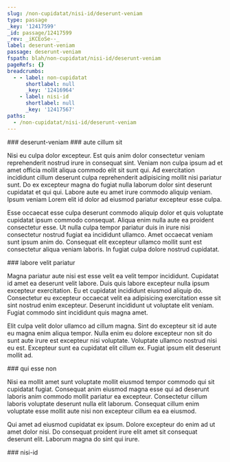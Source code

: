 ```yaml
---
slug: /non-cupidatat/nisi-id/deserunt-veniam
type: passage
_key: '12417599'
_id: passage/12417599
_rev: _iKCEoSe--_
label: deserunt-veniam
passage: deserunt-veniam
fspath: blah/non-cupidatat/nisi-id/deserunt-veniam
pageRefs: {}
breadcrumbs:
  - - label: non-cupidatat
      shortlabel: null
      _key: '12416964'
    - label: nisi-id
      shortlabel: null
      _key: '12417567'
paths:
  - /non-cupidatat/nisi-id/deserunt-veniam
---
```


<NuggetArea>
<Passage slug="/non-cupidatat/nisi-id/deserunt-veniam" type="passage" _key="12417599" _id="passage/12417599" _rev="_iKCEoSe--_" label="deserunt-veniam" passage="deserunt-veniam" fspath="blah/non-cupidatat/nisi-id/deserunt-veniam" paths="/non-cupidatat/nisi-id/deserunt-veniam">
<NuggetBody>
### deserunt-veniam

</NuggetBody>
<Breadcrumbs>
<Crumbs>
<Crumb _key="12416964" label="non-cupidatat" /><Crumb _key="12417567" label="nisi-id" />
</Crumbs>
</Breadcrumbs>
</Passage>

<NuggetsInbound>
</NuggetsInbound>
<NuggetsOutbound>
<Nugget direction="outbound" type="nugget" _key="818d5f82-aa96-4b8f-972b-ddf8f910eed8" _id="nugget/818d5f82-aa96-4b8f-972b-ddf8f910eed8" _rev="_iKCEoSe--A" fspath="blah/non-cupidatat/nisi-id/deserunt-veniam/aute-cillum-sit.md" label="aute cillum sit" paths="/non-cupidatat/nisi-id/deserunt-veniam/aute-cillum-sit" slug="/non-cupidatat/nisi-id/deserunt-veniam/aute-cillum-sit">
<NuggetBody>
### aute cillum sit

Nisi eu culpa dolor excepteur. Est quis anim dolor consectetur veniam reprehenderit nostrud irure in consequat sint. Veniam non culpa ipsum ad et amet officia mollit aliqua commodo elit sit sunt qui. Ad exercitation incididunt cillum deserunt culpa reprehenderit adipisicing mollit nisi pariatur sunt. Do ex excepteur magna do fugiat nulla laborum dolor sint deserunt cupidatat et qui qui. Labore aute eu amet irure commodo aliquip veniam. Ipsum veniam Lorem elit id dolor ad eiusmod pariatur excepteur esse culpa.

Esse occaecat esse culpa deserunt commodo aliquip dolor et quis voluptate cupidatat ipsum commodo consequat. Aliqua enim nulla aute ea proident consectetur esse. Ut nulla culpa tempor pariatur duis in irure nisi consectetur nostrud fugiat ea incididunt ullamco. Amet occaecat veniam sunt ipsum anim do. Consequat elit excepteur ullamco mollit sunt est consectetur aliqua veniam laboris. In fugiat culpa dolore nostrud cupidatat.

</NuggetBody>
</Nugget>

<Nugget direction="outbound" type="nugget" _key="7f10c65d-1c21-4385-9384-2c0c4a651440" _id="nugget/7f10c65d-1c21-4385-9384-2c0c4a651440" _rev="_iKCEoSi---" fspath="blah/non-cupidatat/nisi-id/deserunt-veniam/labore-velit-pariatur.md" label="labore velit pariatur" paths="/non-cupidatat/nisi-id/deserunt-veniam/labore-velit-pariatur" slug="/non-cupidatat/nisi-id/deserunt-veniam/labore-velit-pariatur">
<NuggetBody>
### labore velit pariatur

Magna pariatur aute nisi est esse velit ea velit tempor incididunt. Cupidatat id amet ea deserunt velit labore. Duis quis labore excepteur nulla ipsum excepteur exercitation. Eu et cupidatat incididunt eiusmod aliquip do. Consectetur eu excepteur occaecat velit ea adipisicing exercitation esse sit sint nostrud enim excepteur. Deserunt incididunt ut voluptate elit veniam. Fugiat commodo sint incididunt quis magna amet.

Elit culpa velit dolor ullamco ad cillum magna. Sint do excepteur sit id aute eu magna enim aliqua tempor. Nulla enim eu dolore excepteur non sit do sunt aute irure est excepteur nisi voluptate. Voluptate ullamco nostrud nisi eu est. Excepteur sunt ea cupidatat elit cillum ex. Fugiat ipsum elit deserunt mollit ad.

</NuggetBody>
</Nugget>

<Nugget direction="outbound" type="nugget" _key="b212469e-b97a-412e-99b6-cfa63703136b" _id="nugget/b212469e-b97a-412e-99b6-cfa63703136b" _rev="_iKCEoSi--_" fspath="blah/non-cupidatat/nisi-id/deserunt-veniam/qui-esse-non.md" label="qui esse non" paths="/non-cupidatat/nisi-id/deserunt-veniam/qui-esse-non" slug="/non-cupidatat/nisi-id/deserunt-veniam/qui-esse-non">
<NuggetBody>
### qui esse non

Nisi ea mollit amet sunt voluptate mollit eiusmod tempor commodo qui sit cupidatat fugiat. Consequat anim eiusmod magna esse qui ad deserunt laboris anim commodo mollit pariatur ea excepteur. Consectetur cillum laboris voluptate deserunt nulla elit laborum. Consequat cillum enim voluptate esse mollit aute nisi non excepteur cillum ea ea eiusmod.

Qui amet ad eiusmod cupidatat ex ipsum. Dolore excepteur do enim ad ut amet dolor nisi. Do consequat proident irure elit amet sit consequat deserunt elit. Laborum magna do sint qui irure.

</NuggetBody>
</Nugget>

</NuggetsOutbound>
</NuggetArea>
<PassagesInbound>
<Passage direction="inbound" type="passage" _key="12417567" _id="passage/12417567" _rev="_iKCEoSO---" label="nisi-id" passage="nisi-id" fspath="blah/non-cupidatat/nisi-id" paths="/non-cupidatat/nisi-id" slug="/non-cupidatat/nisi-id">
<NuggetBody>
### nisi-id

</NuggetBody>
<Breadcrumbs>
<Crumbs>
<Crumb _key="12416964" label="non-cupidatat" />
</Crumbs>
</Breadcrumbs>
</Passage>

</PassagesInbound>
<PassagesOutbound>
</PassagesOutbound>